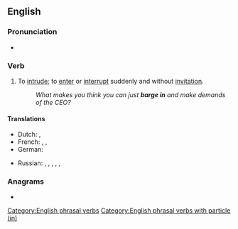 ==English==

===Pronunciation===
* {{audio|en-au-barge in.ogg|Audio (AU)|lang=en}}

===Verb===
{{en-verb|barges in|barging in|barged in}}

# {{lb|en|idiomatic}} To [[intrude]]; to [[enter]] or [[interrupt]] suddenly and without [[invitation]].
#: ''What makes you think you can just '''barge in''' and make demands of the CEO?''

====Translations====
{{trans-top|to intrude}}
* Dutch: {{t+|nl|binnenvallen}}, {{t|nl|binnenbanjeren}}
* French: {{t+|fr|faire irruption}}, {{t+|fr|s'imposer}}, {{t+|fr|débouler}} {{qualifier|colloquial}}
* German: {{t|de|dazwischenplatzen}}
{{trans-mid}}
* Russian: {{t+|ru|вторга́ться|impf}}, {{t+|ru|вто́ргнуться|impf}}, {{t+|ru|вме́шиваться|impf}}, {{t+|ru|вмеша́ться|pf}}, {{t|ru|[[встрева́ть]] [[в]] [[разгово́р]]|impf}}, {{t|ru|[[встрять]] [[в]] [[разгово́р]]|pf}}
{{trans-bottom}}

===Anagrams===
* {{anagrams|en|a=abeginr|Binegar|bangier|bearing}}

[[Category:English phrasal verbs]]
[[Category:English phrasal verbs with particle (in)]]